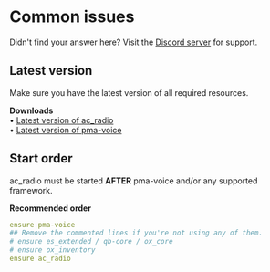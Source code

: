 # Common issues

Didn't find your answer here? Visit the [Discord server](https://discord.gg/2ZezMw2xvR) for support.

## Latest version
Make sure you have the latest version of all required resources.

**Downloads**  
• [Latest version of ac_radio](https://github.com/acscripts/ac_radio/releases/latest)  
• [Latest version of pma-voice](https://github.com/AvarianKnight/pma-voice/releases/latest)

## Start order
ac_radio must be started **AFTER** pma-voice and/or any supported framework.

**Recommended order**
```yaml filename="server.cfg"
ensure pma-voice
## Remove the commented lines if you're not using any of them.
# ensure es_extended / qb-core / ox_core
# ensure ox_inventory
ensure ac_radio
```
